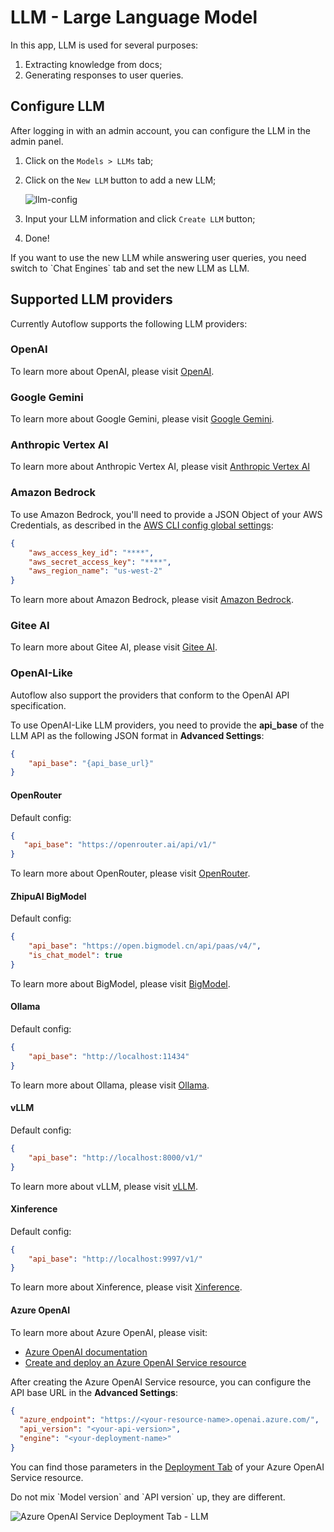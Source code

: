 # LLM - Large Language Model

In this app, LLM is used for several purposes:
1. Extracting knowledge from docs;
2. Generating responses to user queries.

## Configure LLM

After logging in with an admin account, you can configure the LLM in the admin panel.

1. Click on the `Models > LLMs` tab;
2. Click on the `New LLM` button to add a new LLM;

    ![llm-config](https://github.com/user-attachments/assets/993eec34-a99a-4acf-b4b7-a4ee8e28e3d5 "LLM Config")

3. Input your LLM information and click `Create LLM` button;
4. Done!


<Callout>
If you want to use the new LLM while answering user queries, you need switch to `Chat Engines` tab and set the new LLM as LLM.
</Callout>

## Supported LLM providers

Currently Autoflow supports the following LLM providers:

### OpenAI

To learn more about OpenAI, please visit [OpenAI](https://platform.openai.com/).

### Google Gemini

To learn more about Google Gemini, please visit [Google Gemini](https://gemini.google.com/).

### Anthropic Vertex AI

To learn more about Anthropic Vertex AI, please visit [Anthropic Vertex AI](https://cloud.google.com/vertex-ai/generative-ai/docs/partner-models/use-claude)

### Amazon Bedrock

To use Amazon Bedrock, you'll need to provide a JSON Object of your AWS Credentials, as described in the [AWS CLI config global settings](https://docs.aws.amazon.com/cli/latest/userguide/cli-configure-files.html#cli-configure-files-global):

```json
{
    "aws_access_key_id": "****",
    "aws_secret_access_key": "****",
    "aws_region_name": "us-west-2"
}
```

To learn more about Amazon Bedrock, please visit [Amazon Bedrock](https://aws.amazon.com/bedrock/).

### Gitee AI

To learn more about Gitee AI, please visit [Gitee AI](https://ai.gitee.com/serverless-api).

### OpenAI-Like

Autoflow also support the providers that conform to the OpenAI API specification.

To use OpenAI-Like LLM providers, you need to provide the **api_base** of the LLM API as the following JSON format in **Advanced Settings**:

```json
{
    "api_base": "{api_base_url}"
}
```

#### OpenRouter

Default config:

```json
{
   "api_base": "https://openrouter.ai/api/v1/"
}
```

To learn more about OpenRouter, please visit [OpenRouter](https://openrouter.ai/).

#### ZhipuAI BigModel

Default config:

```json
{
    "api_base": "https://open.bigmodel.cn/api/paas/v4/",
    "is_chat_model": true
}
```

To learn more about BigModel, please visit [BigModel](https://open.bigmodel.cn/).

#### Ollama

Default config:

```json
{
    "api_base": "http://localhost:11434"
}
```

To learn more about Ollama, please visit [Ollama](https://ollama.com/).

#### vLLM

Default config:

```json
{
    "api_base": "http://localhost:8000/v1/"
}
```

To learn more about vLLM, please visit [vLLM](https://docs.vllm.ai/en/stable/).

#### Xinference

Default config:

```json
{
    "api_base": "http://localhost:9997/v1/"
}
```
To learn more about Xinference, please visit [Xinference](https://inference.readthedocs.io/en/latest/).


#### Azure OpenAI

To learn more about Azure OpenAI, please visit:

- [Azure OpenAI documentation](https://learn.microsoft.com/en-us/azure/ai-services/openai/reference)
- [Create and deploy an Azure OpenAI Service resource](https://learn.microsoft.com/en-us/azure/ai-services/openai/how-to/create-resource?pivots=web-portal)

After creating the Azure OpenAI Service resource, you can configure the API base URL in the **Advanced Settings**:

```json
{
  "azure_endpoint": "https://<your-resource-name>.openai.azure.com/",
  "api_version": "<your-api-version>",
  "engine": "<your-deployment-name>"
}
```

You can find those parameters in the [Deployment Tab](https://ai.azure.com/resource/deployments) of your Azure OpenAI Service resource.

<Callout>
Do not mix `Model version` and `API version` up, they are different.
</Callout>

![Azure OpenAI Service Deployment Tab - LLM](https://github.com/user-attachments/assets/158f845c-5f38-40d7-b66a-8528d7df178e)

